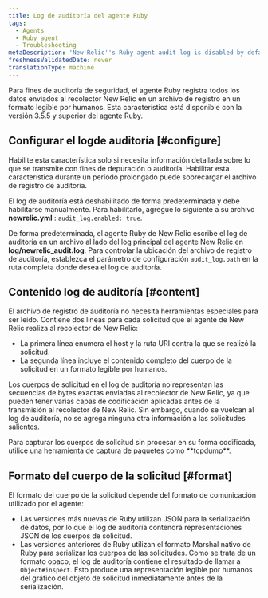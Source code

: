 ```yaml
---
title: Log de auditoría del agente Ruby
tags:
  - Agents
  - Ruby agent
  - Troubleshooting
metaDescription: 'New Relic''s Ruby agent audit log is disabled by default. To enable it in your newrelic.yml file, add audit_log. enabled: true.'
freshnessValidatedDate: never
translationType: machine
---
```


Para fines de auditoría de seguridad, el agente Ruby registra todos los datos enviados al recolector New Relic en un archivo de registro en un formato legible por humanos. Esta característica está disponible con la versión 3.5.5 y superior del agente Ruby.

## Configurar el logde auditoría [#configure]

<Callout variant="caution">
  Habilite esta característica solo si necesita información detallada sobre lo que se transmite con fines de depuración o auditoría. Habilitar esta característica durante un período prolongado puede sobrecargar el archivo de registro de auditoría.
</Callout>

El log de auditoría está deshabilitado de forma predeterminada y debe habilitarse manualmente. Para habilitarlo, agregue lo siguiente a su archivo <DoNotTranslate>**newrelic.yml**</DoNotTranslate> : `audit_log.enabled: true`.

De forma predeterminada, el agente Ruby de New Relic escribe el log de auditoría en un archivo al lado del log principal del agente New Relic en <DoNotTranslate>**log/newrelic_audit.log**</DoNotTranslate>. Para controlar la ubicación del archivo de registro de auditoría, establezca el parámetro de configuración `audit_log.path` en la ruta completa donde desea el log de auditoría.

## Contenido log de auditoría [#content]

El archivo de registro de auditoría no necesita herramientas especiales para ser leído. Contiene dos líneas para cada solicitud que el agente de New Relic realiza al recolector de New Relic:

* La primera línea enumera el host y la ruta URI contra la que se realizó la solicitud.
* La segunda línea incluye el contenido completo del cuerpo de la solicitud en un formato legible por humanos.

Los cuerpos de solicitud en el log de auditoría no representan las secuencias de bytes exactas enviadas al recolector de New Relic, ya que pueden tener varias capas de codificación aplicadas antes de la transmisión al recolector de New Relic. Sin embargo, cuando se vuelcan al log de auditoría, no se agrega ninguna otra información a las solicitudes salientes.

<Callout variant="tip">
  Para capturar los cuerpos de solicitud sin procesar en su forma codificada, utilice una herramienta de captura de paquetes como <DoNotTranslate>**tcpdump**</DoNotTranslate>.
</Callout>

## Formato del cuerpo de la solicitud [#format]

El formato del cuerpo de la solicitud depende del formato de comunicación utilizado por el agente:

* Las versiones más nuevas de Ruby utilizan JSON para la serialización de datos, por lo que el log de auditoría contendrá representaciones JSON de los cuerpos de solicitud.
* Las versiones anteriores de Ruby utilizan el formato Marshal nativo de Ruby para serializar los cuerpos de las solicitudes. Como se trata de un formato opaco, el log de auditoría contiene el resultado de llamar a `Object#inspect`. Esto produce una representación legible por humanos del gráfico del objeto de solicitud inmediatamente antes de la serialización.